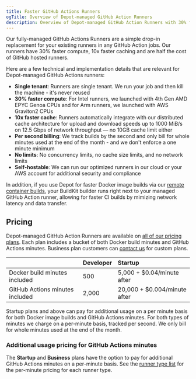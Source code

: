 ```yaml
---
title: Faster GitHub Actions Runners
ogTitle: Overview of Depot-managed GitHub Action Runners
description: Overview of Depot-managed GitHub Action Runners with 30% faster compute, 10x faster caching, and half the cost of GitHub hosted runners per minute.
---
```


Our fully-managed GitHub Actions Runners are a simple drop-in replacement for your existing runners in any GitHub Action jobs. Our runners have 30% faster compute, 10x faster caching and are half the cost of GitHub hosted runners.

Here are a few technical and implementation details that are relevant for Depot-managed GitHub Actions runners:

- **Single tenant**: Runners are single tenant. We run your job and then kill the machine - it's never reused
- **30% faster compute**: For Intel runners, we launched with 4th Gen AMD EPYC Genoa CPUs and for Arm runners, we launched with AWS Graviton2 CPUs
- **10x faster cache**: Runners automatically integrate with our distributed cache architecture for upload and download speeds up to 1000 MiB/s on 12.5 Gbps of network throughput — no 10GB cache limit either
- **Per second billing**: We track builds by the second and only bill for whole minutes used at the end of the month - and we don't enforce a one minute minimum
- **No limits**: No concurrency limits, no cache size limits, and no network limits
- **Self-hostable**: We can run our optimized runners in our cloud or your AWS account for additional security and compliance

In addition, if you use Depot for faster Docker image builds via our [remote container builds](/docs/container-builds/overview), your BuildKit builder runs right next to your managed GitHub Action runner, allowing for faster CI builds by mimizing network latency and data transfer.

## Pricing

Depot-managed GitHub Action Runners are available on [all of our pricing plans](/pricing). Each plan includes a bucket of both Docker build minutes and GitHub Actions minutes. Business plan customers can [contact us](mailto:help@depot.dev) for custom plans.

|                                 | Developer | Startup                      |
| ------------------------------- | :-------- | :--------------------------- |
| Docker build minutes included   | 500       | 5,000 + $0.04/minute after   |
| GitHub Actions minutes included | 2,000     | 20,000 + $0.004/minute after |

Startup plans and above can pay for additional usage on a per minute basis for both Docker image builds and GitHub Actions minutes. For both types of minutes we charge on a per-minute basis, tracked per second. We only bill for whole minutes used at the end of the month.

### Additional usage pricing for GitHub Actions minutes

The **Startup** and **Business** plans have the option to pay for additional GitHub Actions minutes on a per-minute basis. See the [runner type list](/docs/github-actions/runner-types) for the per-minute pricing for each runner type.
